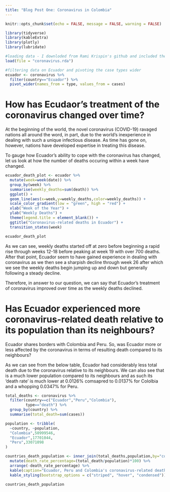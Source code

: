 ```yaml
---
title: "Blog Post One: Coronavirus in Colombia"
---
```


```r
knitr::opts_chunk$set(echo = FALSE, message = FALSE, warning = FALSE)

library(tidyverse)
library(kableExtra)
library(plotly)
library(lubridate)
```


```r
#loading data - I downloded from Rami Krispin's github and included the file in the repository. The data can also be found by installing the `coronavirus` package. 
load(file = "coronavirus.rda")
```


```r
#filtering data on Ecuador and pivoting the case types wider
ecuador <- coronavirus %>%
  filter(country=="Ecuador") %>%
  pivot_wider(names_from = type, values_from = cases)
```

# How has Ecudaor's treatment of the coronavirus changed over time?

At the beginning of the world, the novel coronavirus (COVID-19) ravaged nations all around the word, in part, due to the world's inexperience in dealing with such a unique infectious disease. As time has gone on, however, nations have developed expertise in treating this disease. 

To gauge how Ecuador's ability to cope with the coronavirus has changed, let us look at how the number of deaths occuring within a week have changed.

```r

ecuador_death_plot <- ecuador %>%
  mutate(week=week(date)) %>%
  group_by(week) %>%
  summarise(weekly_deaths=sum(death)) %>%
  ggplot() +
  geom_line(aes(x=week,y=weekly_deaths,color=weekly_deaths)) +
  scale_color_gradient(low = "green", high = "red") +
  xlab("Week of the Year") +
  ylab("Weekly Deaths") +
  theme(legend.title = element_blank()) +
  ggtitle("Coronavirus-related deaths in Ecuador") +
  transition_states(week)

ecuador_death_plot

```


As we can see, weekly deaths started off at zero before beginning a rapid rise through weeks 12-18 before peaking at week 19 with over 700 deaths. After that point, Ecuador seem to have gained experience in dealing with coronavirus as we then see a sharpish decline through week 26 after which we see the weekly deaths begin jumping up and down but generally following a steady decline.

Therefore, in answer to our question, we can say that Ecuador's treatment of coronavirus improved over time as the weekly deaths declined.


# Has Ecuador experienced more coronavirus-related death relative to its population than its neighbours?

 Ecuador shares borders with Colombia and Peru. So, was Ecuador more or less affected by the coronavirus in terms of resulting death compared to its neighbours?
 
As we can see from the below table, Ecuador had considerably less total death due to the coronavirus relative to its neighbours. We can also see that is a much lower population compared to its neighbours and as such its 'death rate' is much lower at 0.0126% comsapred to 0.0137% for Cololbia and a whopping 0.0347% for Peru.

```r
total_deaths <- coronavirus %>%
  filter(country==c("Ecuador","Peru","Colombia"),
         type=="death") %>%
  group_by(country) %>%
  summarise(total_death=sum(cases))

population <- tribble(
  ~country, ~population,
  "Colombia",50999546,
  "Ecuador",17701044,
  "Peru",33071098
)

countries_death_population <- inner_join(total_deaths,population,by="country") %>%
  mutate(death_rate_percentage=(total_death/population)*100) %>%
  arrange(-death_rate_percentage) %>%
  kable(caption="Ecuador, Peru and Colombia's coronavirus-related deaths relative to population") %>%
  kable_styling(bootstrap_options = c("striped", "hover", "condensed"))

countries_death_population
```

